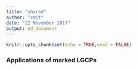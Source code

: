 ```yaml
---
title: "shared"
author: "cmjt"
date: "22 November 2017"
output: md_document
---
```


```r
knitr::opts_chunk$set(echo = TRUE,eval = FALSE)
```

### Applications of marked LGCPs


